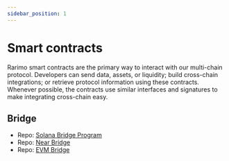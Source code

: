```yaml
---
sidebar_position: 1
---
```


# Smart contracts

Rarimo smart contracts are the primary way to interact with our multi-chain protocol.
Developers can send data, assets, or liquidity; build cross-chain integrations; or retrieve protocol information using these contracts.
Whenever possible, the contracts use similar interfaces and signatures to make integrating cross-chain easy.

## Bridge

- Repo: [Solana Bridge Program](https://github.com/rarimo/solana-bridge-program)
- Repo: [Near Bridge](https://github.com/rarimo/near-contracts)
- Repo: [EVM Bridge](https://github.com/rarimo/evm-bridge-contracts)
